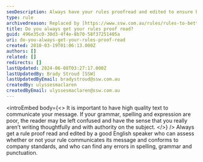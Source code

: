 ```yaml
---
seoDescription: Always have your rules proofread and edited to ensure high-quality text that effectively communicates its message and adheres to company standards.
type: rule
archivedreason: Replaced by [https://www.ssw.com.au/rules/rules-to-better-technical-documentation](/rules/rules-to-better-technical-documentation)
title: Do you always get your rules proof read?
guid: 496e35c0-30d3-4f4e-8b70-58f37251405a
uri: do-you-always-get-your-rules-proof-read
created: 2010-03-19T01:06:13.000Z
authors: []
related: []
redirects: []
lastUpdated: 2024-06-08T03:27:17.000Z
lastUpdatedBy: Brady Stroud [SSW]
lastUpdatedByEmail: bradystroud@ssw.com.au
createdBy: ulyssesmaclaren
createdByEmail: ulyssesmaclaren@ssw.com.au
---
```


<introEmbed
  body={<>
It is important to have high quality text to communicate your message. If your grammar, spelling and expression are poor, the reader may be left confused and have the sense that you really aren’t writing thoughtfully and with authority on the subject.
  </>}
/>
Always get a rule proof read and edited by a good English speaker who can assess whether or not your rule communicates its message and&#160;conforms to company standards, and who can find any errors in spelling, grammar and punctuation.
